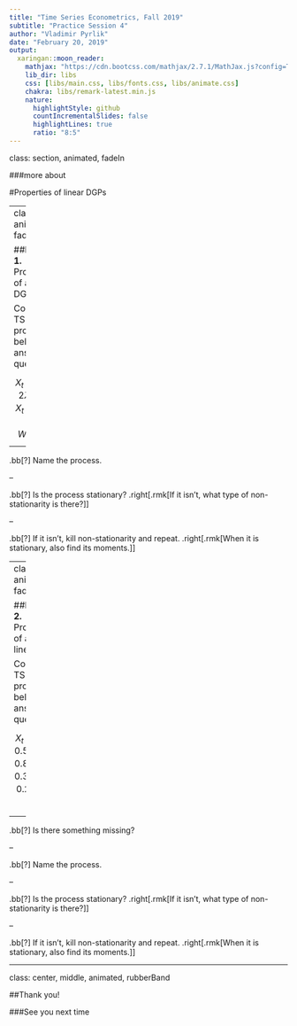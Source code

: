 ```yaml
---
title: "Time Series Econometrics, Fall 2019"
subtitle: "Practice Session 4"
author: "Vladimir Pyrlik"
date: "February 20, 2019"
output:
  xaringan::moon_reader:
    mathjax: "https://cdn.bootcss.com/mathjax/2.7.1/MathJax.js?config=TeX-MML-AM_HTMLorMML"
    lib_dir: libs
    css: [libs/main.css, libs/fonts.css, libs/animate.css]
    chakra: libs/remark-latest.min.js
    nature:
      highlightStyle: github
      countIncrementalSlides: false
      highlightLines: true
      ratio: "8:5"
---
```

class: section, animated, fadeIn

###more about

#Properties of linear DGPs

---
class: animated, fadeIn

##**Problem 1.** Properties of a linear DGP

Consider TS process below and answer the questions.

$$X_t=1.8+2X_{t-1}-X_{t-2}+\varepsilon_t,\;\varepsilon_t\sim WWN(\sigma).$$

--

.bb[?] Name the process.

--

.bb[?] Is the process stationary? 
.right[.rmk[If it isn't, what type of non-stationarity is there?]]

--

.bb[?] If it isn't, kill non-stationarity and repeat.
.right[.rmk[When it is stationary, also find its moments.]]


---
class: animated, fadeIn

##**Problem 2.** Properties of another linear DGP

Consider TS process below and answer the questions.

$$X_t=1.6-0.5X_{t-1}+0.8X_{t-2}-0.3X_{t-3}+0.25\varepsilon_{t-1}+\varepsilon_t.$$

--

.bb[?] Is there something missing?

--

.bb[?] Name the process.

--

.bb[?] Is the process stationary? 
.right[.rmk[If it isn't, what type of non-stationarity is there?]]

--

.bb[?] If it isn't, kill non-stationarity and repeat.
.right[.rmk[When it is stationary, also find its moments.]]

---
class: center, middle, animated, rubberBand

##Thank you!

###See you next time